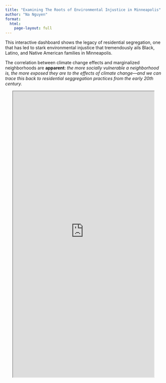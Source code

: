 ```yaml
---
title: "Examining The Roots of Environmental Injustice in Minneapolis"
author: "Na Nguyen"
format: 
  html:
    page-layout: full
---
```


This interactive dashboard shows the legacy of residential segregation, one that has led to stark environmental injustice that tremendously ails Black, Latino, and Native American families in Minneapolis. 

The correlation between climate change effects and marginalized neighborhoods are **apparent**: *the more socially vulnerable a neighborhood is, the more exposed they are to the effects of climate change---and we can trace this back to residential seggregation practices from the early 20th century.*

<iframe src="https://opbfa1-anh-nguyen.shinyapps.io/msp_enviro_no_title/" style="width: 90%; height: 920px;display: block; margin-left: auto; margin-right: auto; ">

</iframe>
